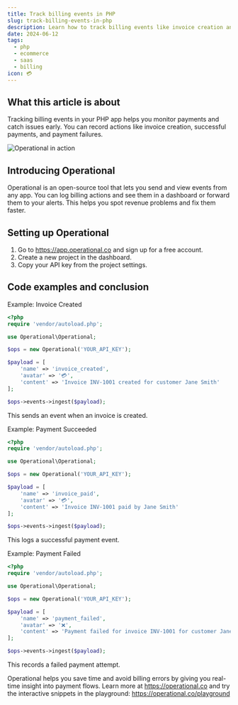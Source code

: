 ```yaml
---
title: Track billing events in PHP
slug: track-billing-events-in-php
description: Learn how to track billing events like invoice creation and payment status in your PHP app using Operational for better monitoring.
date: 2024-06-12
tags:
  - php
  - ecommerce
  - saas
  - billing
icon: 💳
---
```


## What this article is about

Tracking billing events in your PHP app helps you monitor payments and catch issues early.
You can record actions like invoice creation, successful payments, and payment failures.

![Operational in action](https://operational.co/images/pitch/ops_insitu.jpg)

## Introducing Operational

Operational is an open-source tool that lets you send and view events from any app.
You can log billing actions and see them in a dashboard or forward them to your alerts.
This helps you spot revenue problems and fix them faster.

## Setting up Operational

1. Go to https://app.operational.co and sign up for a free account.
2. Create a new project in the dashboard.
3. Copy your API key from the project settings.

## Code examples and conclusion

Example: Invoice Created

```php
<?php
require 'vendor/autoload.php';

use Operational\Operational;

$ops = new Operational('YOUR_API_KEY');

$payload = [
    'name' => 'invoice_created',
    'avatar' => '💳',
    'content' => 'Invoice INV-1001 created for customer Jane Smith'
];

$ops->events->ingest($payload);
```
This sends an event when an invoice is created.

Example: Payment Succeeded

```php
<?php
require 'vendor/autoload.php';

use Operational\Operational;

$ops = new Operational('YOUR_API_KEY');

$payload = [
    'name' => 'invoice_paid',
    'avatar' => '💳',
    'content' => 'Invoice INV-1001 paid by Jane Smith'
];

$ops->events->ingest($payload);
```
This logs a successful payment event.

Example: Payment Failed

```php
<?php
require 'vendor/autoload.php';

use Operational\Operational;

$ops = new Operational('YOUR_API_KEY');

$payload = [
    'name' => 'payment_failed',
    'avatar' => '❌',
    'content' => 'Payment failed for invoice INV-1001 for customer Jane Smith'
];

$ops->events->ingest($payload);
```
This records a failed payment attempt.

Operational helps you save time and avoid billing errors by giving you real-time insight into payment flows.
Learn more at https://operational.co and try the interactive snippets in the playground: https://operational.co/playground
